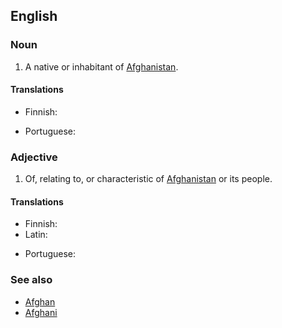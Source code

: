 ==English==

===Noun===
{{en-noun}}

# A native or inhabitant of [[Afghanistan]].

====Translations====
{{trans-top|Afghanistani}}
* Finnish: {{t+|fi|afganistanilainen}}
{{trans-mid}}
* Portuguese: {{t+|pt|afegão|m}}
{{trans-bottom}}

===Adjective===
{{en-adj}}

# Of, relating to, or characteristic of [[Afghanistan]] or its people.

====Translations====
{{trans-top|Afghanistani}}
* Finnish: {{t+|fi|afganistanilainen}}
* Latin: {{t|la|Arianus|m}}
{{trans-mid}}
* Portuguese: {{t+|pt|afegão|m}}











{{trans-bottom}}

===See also===
* [[Afghan]]
* [[Afghani]]